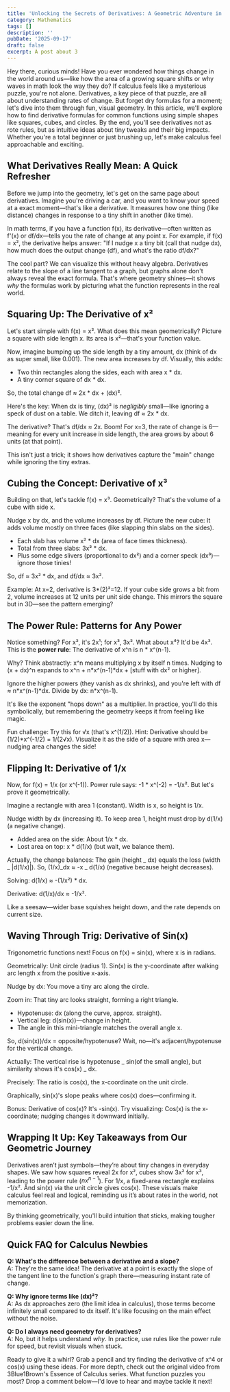 ```yaml
---
title: 'Unlocking the Secrets of Derivatives: A Geometric Adventure in Calculus'
category: Mathematics
tags: []
description: ''
pubDate: '2025-09-17'
draft: false
excerpt: A post about 3
---
```



Hey there, curious minds! Have you ever wondered how things change in the world around us—like how the area of a growing square shifts or why waves in math look the way they do? If calculus feels like a mysterious puzzle, you're not alone. Derivatives, a key piece of that puzzle, are all about understanding rates of change. But forget dry formulas for a moment; let's dive into them through fun, visual geometry. In this article, we'll explore how to find derivative formulas for common functions using simple shapes like squares, cubes, and circles. By the end, you'll see derivatives not as rote rules, but as intuitive ideas about tiny tweaks and their big impacts. Whether you're a total beginner or just brushing up, let's make calculus feel approachable and exciting.

## What Derivatives Really Mean: A Quick Refresher

Before we jump into the geometry, let's get on the same page about derivatives. Imagine you're driving a car, and you want to know your speed at a exact moment—that's like a derivative. It measures how one thing (like distance) changes in response to a tiny shift in another (like time).

In math terms, if you have a function f(x), its derivative—often written as f'(x) or df/dx—tells you the rate of change at any point x. For example, if f(x) = x², the derivative helps answer: "If I nudge x a tiny bit (call that nudge dx), how much does the output change (df), and what's the ratio df/dx?"

The cool part? We can visualize this without heavy algebra. Derivatives relate to the slope of a line tangent to a graph, but graphs alone don't always reveal the exact formula. That's where geometry shines—it shows _why_ the formulas work by picturing what the function represents in the real world.

## Squaring Up: The Derivative of x²

Let's start simple with f(x) = x². What does this mean geometrically? Picture a square with side length x. Its area is x²—that's your function value.

Now, imagine bumping up the side length by a tiny amount, dx (think of dx as super small, like 0.001). The new area increases by df. Visually, this adds:

- Two thin rectangles along the sides, each with area x \* dx.
- A tiny corner square of dx \* dx.

So, the total change df ≈ 2x \* dx + (dx)².

Here's the key: When dx is tiny, (dx)² is _negligibly_ small—like ignoring a speck of dust on a table. We ditch it, leaving df ≈ 2x \* dx.

The derivative? That's df/dx ≈ 2x. Boom! For x=3, the rate of change is 6—meaning for every unit increase in side length, the area grows by about 6 units (at that point).

This isn't just a trick; it shows how derivatives capture the "main" change while ignoring the tiny extras.

## Cubing the Concept: Derivative of x³

Building on that, let's tackle f(x) = x³. Geometrically? That's the volume of a cube with side x.

Nudge x by dx, and the volume increases by df. Picture the new cube: It adds volume mostly on three faces (like slapping thin slabs on the sides).

- Each slab has volume x² \* dx (area of face times thickness).
- Total from three slabs: 3x² \* dx.
- Plus some edge slivers (proportional to dx²) and a corner speck (dx³)—ignore those tinies!

So, df ≈ 3x² \* dx, and df/dx ≈ 3x².

Example: At x=2, derivative is 3*(2)²=12. If your cube side grows a bit from 2, volume increases at 12 units per unit side change. This mirrors the square but in 3D—see the pattern emerging?

## The Power Rule: Patterns for Any Power

Notice something? For x², it's 2x¹; for x³, 3x². What about x⁴? It'd be 4x³. This is the **power rule**: The derivative of x^n is n \* x^(n-1).

Why? Think abstractly: x^n means multiplying x by itself n times. Nudging to (x + dx)^n expands to x^n + n*x^(n-1)*dx + [stuff with dx² or higher].

Ignore the higher powers (they vanish as dx shrinks), and you're left with df ≈ n*x^(n-1)*dx. Divide by dx: n\*x^(n-1).

It's like the exponent "hops down" as a multiplier. In practice, you'll do this symbolically, but remembering the geometry keeps it from feeling like magic.

Fun challenge: Try this for √x (that's x^(1/2)). Hint: Derivative should be (1/2)\*x^(-1/2) = 1/(2√x). Visualize it as the side of a square with area x—nudging area changes the side!

## Flipping It: Derivative of 1/x

Now, for f(x) = 1/x (or x^(-1)). Power rule says: -1 \* x^(-2) = -1/x². But let's prove it geometrically.

Imagine a rectangle with area 1 (constant). Width is x, so height is 1/x.

Nudge width by dx (increasing it). To keep area 1, height must drop by d(1/x) (a negative change).

- Added area on the side: About 1/x \* dx.
- Lost area on top: x \* d(1/x) (but wait, we balance them).

Actually, the change balances: The gain (height _ dx) equals the loss (width _ |d(1/x)|). So, (1/x)_dx ≈ -x _ d(1/x) (negative because height decreases).

Solving: d(1/x) ≈ -(1/x²) \* dx.

Derivative: d(1/x)/dx ≈ -1/x².

Like a seesaw—wider base squishes height down, and the rate depends on current size.

## Waving Through Trig: Derivative of Sin(x)

Trigonometric functions next! Focus on f(x) = sin(x), where x is in radians.

Geometrically: Unit circle (radius 1). Sin(x) is the y-coordinate after walking arc length x from the positive x-axis.

Nudge by dx: You move a tiny arc along the circle.

Zoom in: That tiny arc looks straight, forming a right triangle.

- Hypotenuse: dx (along the curve, approx. straight).
- Vertical leg: d(sin(x))—change in height.
- The angle in this mini-triangle matches the overall angle x.

So, d(sin(x))/dx = opposite/hypotenuse? Wait, no—it's adjacent/hypotenuse for the vertical change.

Actually: The vertical rise is hypotenuse _ sin(of the small angle), but similarity shows it's cos(x) _ dx.

Precisely: The ratio is cos(x), the x-coordinate on the unit circle.

Graphically, sin(x)'s slope peaks where cos(x) does—confirming it.

Bonus: Derivative of cos(x)? It's -sin(x). Try visualizing: Cos(x) is the x-coordinate; nudging changes it downward initially.

## Wrapping It Up: Key Takeaways from Our Geometric Journey

Derivatives aren’t just symbols—they’re about tiny changes in everyday shapes. We saw how squares reveal 2x for x², cubes show 3x² for x³, leading to the power rule ($n x^{n-1}$). For 1/x, a fixed-area rectangle explains -1/x². And sin(x) via the unit circle gives cos(x). These visuals make calculus feel real and logical, reminding us it’s about rates in the world, not memorization.

By thinking geometrically, you'll build intuition that sticks, making tougher problems easier down the line.

## Quick FAQ for Calculus Newbies

**Q: What's the difference between a derivative and a slope?**  
A: They're the same idea! The derivative at a point is exactly the slope of the tangent line to the function's graph there—measuring instant rate of change.

**Q: Why ignore terms like (dx)²?**  
A: As dx approaches zero (the limit idea in calculus), those terms become infinitely small compared to dx itself. It's like focusing on the main effect without the noise.

**Q: Do I always need geometry for derivatives?**  
A: No, but it helps understand _why_. In practice, use rules like the power rule for speed, but revisit visuals when stuck.

Ready to give it a whirl? Grab a pencil and try finding the derivative of x^4 or cos(x) using these ideas. For more depth, check out the original video from 3Blue1Brown's Essence of Calculus series. What function puzzles you most? Drop a comment below—I'd love to hear and maybe tackle it next!
